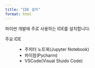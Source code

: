 ```yaml
---
title: "IDE 설치"
format: html
---
```


파이썬 개발에 주로 사용하는 IDE를 설치합니다.

주요 IDE

:   -   주피터 노트북(Jupyter Notebook)
    -   파이참(Pycharm)
    -   VSCode(Visual Stuido Code)
